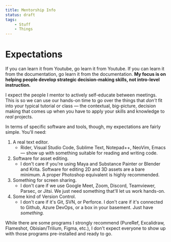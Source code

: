 ```yaml
---
title: Mentorship Info
status: draft
tags:
    - Stuff
    - Things
---
```


# Expectations

If you can learn it from Youtube, go learn it from Youtube.
If you can learn it from the documentation, go learn it from the documentation.
**My focus is on helping people develop strategic decision-making skills, not intro-level instruction.**

I expect the people I mentor to actively self-educate between meetings.
This is so we can use our hands-on time to go over the things that _don't_ fit into your typical tutorial or class — the contextual, big-picture, decision making that comes up when you have to apply your skills and knowledge to _real_ projects.

In terms of specific software and tools, though, my expectations are fairly simple.
You'll need:

1. A real text editor.
    - Rider, Visual Studio Code, Sublime Text, Notepad++, NeoVim, Emacs — show up with something suitable for reading and writing code.
2. Software for asset editing.
    - I don't care if you're using Maya and Substance Painter or Blender and Krita. Software for editing 2D and 3D assets are a bare minimum. A proper Photoshop equivalent is highly recommended.
3. Something for screen sharing.
    - I don't care if we use Google Meet, Zoom, Discord, Teamviewer, Parsec, or Jitsi. We just need something that'll let us work hands-on.
4. Some kind of Version Control.
    - I don't care if it's Git, SVN, or Perforce. I don't care if it's connected to Github, Azure DevOps, or a box in your basement. Just have _something._

While there are some programs I strongly recommend (PureRef, Excalidraw, Flameshot,
Obisian/Trilium, Figma, etc.), I don't expect everyone to show up with those programs
pre-installed and ready to go.
